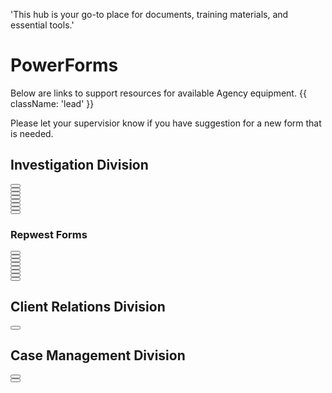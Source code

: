   'This hub is your go-to place for documents, training materials, and essential tools.'

# PowerForms

Below are links to support resources for available Agency equipment. {{ className: 'lead' }}

<Note>
 Please let your supervisior know if you have suggestion for a new form that is needed.
</Note>

## Investigation Division
<div className="not-prose">
  <Button
    href="https://na3.docusign.net/Member/PowerFormSigning.aspx?PowerFormId=99c30bff-6851-4c78-8955-e44bb762c8a1&env=na3&acct=65225aba-0a72-4b99-92a5-96d97d76fef1&v=2"
    variant="text"
    arrow="right"
    children="California DMV (ANI Request)"
  />
</div>
<div className="not-prose">
  <Button
    href="https://na3.docusign.net/Member/PowerFormSigning.aspx?PowerFormId=e41434ee-f130-4291-8517-faf86fd9dd09&env=na3&acct=65225aba-0a72-4b99-92a5-96d97d76fef1&v=2"
    variant="text"
    arrow="right"
    children="Proof of Service (POS-010)"
  />
</div>
<div className="not-prose">
  <Button
    href="https://na3.docusign.net/Member/PowerFormSigning.aspx?PowerFormId=de3a9f8e-a557-4f0a-89f6-786e80dda936&env=na3&acct=65225aba-0a72-4b99-92a5-96d97d76fef1&v=2"
    variant="text"
    arrow="right"
    children="Proof of Service (POS-040)"
  />
</div>
<div className="not-prose">
  <Button
    href="https://na3.docusign.net/Member/PowerFormSigning.aspx?PowerFormId=533c840e-2d8d-492d-8271-16caeb5e42c5&env=na3&acct=65225aba-0a72-4b99-92a5-96d97d76fef1&v=2"
    variant="text"
    arrow="right"
    children="Proof of Service (SUBP-001)"
  />
</div>
<div className="not-prose">
  <Button
    href="https://na3.docusign.net/Member/PowerFormSigning.aspx?PowerFormId=43a5a888-1ca5-4958-9b46-3e3488f79dca&env=na3&acct=65225aba-0a72-4b99-92a5-96d97d76fef1&v=2"
    variant="text"
    arrow="right"
    children="Proof of Service (SUBP-015)"
  />
</div>
<div className="not-prose">
  <Button
    href="https://na3.docusign.net/Member/PowerFormSigning.aspx?PowerFormId=60e00739-05da-4fd6-9edc-4ecde8c5bac6&env=na3&acct=65225aba-0a72-4b99-92a5-96d97d76fef1&v=2"
    variant="text"
    arrow="right"
    children="Proof of Service (SUBP-020)"
  />
</div>
<div className="not-prose">
  <Button
    href="https://na3.docusign.net/Member/PowerFormSigning.aspx?PowerFormId=293ad3c6-daf8-43a2-b50d-27010f1a0f36&env=na3&acct=65225aba-0a72-4b99-92a5-96d97d76fef1&v=2"
    variant="text"
    arrow="right"
    children="Proof of Service (DV-200)"
  />
</div>
<div className="not-prose">
  <Button
    href="https://na3.docusign.net/Member/PowerFormSigning.aspx?PowerFormId=ca6cb97f-eceb-44d0-a9d9-f1558d2de71c&env=na3&acct=65225aba-0a72-4b99-92a5-96d97d76fef1&v=2"
    variant="text"
    arrow="right"
    children="Declaration of Non-Service"
  />
</div>

### Repwest Forms
<div className="not-prose">
  <Button
    href="https://na3.docusign.net/Member/PowerFormSigning.aspx?PowerFormId=93c5c99b-385f-4534-bf81-5e08c314a19f&env=na3&acct=65225aba-0a72-4b99-92a5-96d97d76fef1&v=2"
    variant="text"
    arrow="right"
    children="Repwest / Bodily Injury Affidavit"
  />
</div>
<div className="not-prose">
  <Button
    href="https://na3.docusign.net/Member/PowerFormSigning.aspx?PowerFormId=43174e04-f716-4fd3-b990-7faaba3bf832&env=na3&acct=65225aba-0a72-4b99-92a5-96d97d76fef1&v=2"
    variant="text"
    arrow="right"
    children="Repwest / Bodily Injury Affidavit (Spanish)"
  />
</div>
<div className="not-prose">
  <Button
    href="https://na3.docusign.net/Member/PowerFormSigning.aspx?PowerFormId=2afe95cf-5736-4b5d-b630-eea86691654b&env=na3&acct=65225aba-0a72-4b99-92a5-96d97d76fef1&v=2"
    variant="text"
    arrow="right"
    children="Repwest / Claim Withdrawl"
  />
</div>
<div className="not-prose">
  <Button
    href="https://na3.docusign.net/Member/PowerFormSigning.aspx?PowerFormId=d613dc28-68cb-4766-9255-500c78322b93&env=na3&acct=65225aba-0a72-4b99-92a5-96d97d76fef1&v=2"
    variant="text"
    arrow="right"
    children="Repwest / Claim Withdrawl (Spanish)"
  />
</div>
<div className="not-prose">
  <Button
    href="https://na3.docusign.net/Member/PowerFormSigning.aspx?PowerFormId=c0af877c-9e97-4cf2-8df3-8ee264ad0973&env=na3&acct=65225aba-0a72-4b99-92a5-96d97d76fef1&v=2"
    variant="text"
    arrow="right"
    children="Repwest / Claim Withdrawl (Guardian)"
  />
</div>
<div className="not-prose">
  <Button
    href="https://na3.docusign.net/Member/PowerFormSigning.aspx?PowerFormId=9b11dda5-490d-44df-97f8-85950845b183&env=na3&acct=65225aba-0a72-4b99-92a5-96d97d76fef1&v=2"
    variant="text"
    arrow="right"
    children="Repwest / Statement of Fact"
  />
</div>
<div className="not-prose">
  <Button
    href="https://na3.docusign.net/Member/PowerFormSigning.aspx?PowerFormId=34622e49-0277-4590-ab04-a2bd09c1d1b4&env=na3&acct=65225aba-0a72-4b99-92a5-96d97d76fef1&v=2"
    variant="text"
    arrow="right"
    children="Repwest / Statement of Fact (Spanish)"
  />
</div>
<div className="not-prose">
  <Button
    href="https://na3.docusign.net/Member/PowerFormSigning.aspx?PowerFormId=003e340a-25fa-4f65-bdf6-90fd39ccfb65&env=na3&acct=65225aba-0a72-4b99-92a5-96d97d76fef1&v=2"
    variant="text"
    arrow="right"
    children="Repwest / Equipment Allegation Form"
  />
</div>

## Client Relations Division

<div className="not-prose">
  <Button
    href="https://na3.docusign.net/Member/PowerFormSigning.aspx?PowerFormId=0453b5bd-767a-43f0-8a06-62e42017369d&env=na3&acct=65225aba-0a72-4b99-92a5-96d97d76fef1&v=2"
    variant="text"
    arrow="right"
    children="Investigative Agreement"
  />
</div>

## Case Management Division
<div className="not-prose">
  <Button
    href="https://heyflow.id/specialized-data-request"
    variant="text"
    arrow="right"
    children="Specialized Data Request"
  />
</div>
<div className="not-prose">
  <Button
    href="https://na3.docusign.net/Member/PowerFormSigning.aspx?PowerFormId=d1bddc0f-81d8-4a82-abf2-97743e406dfc&env=na3&acct=65225aba-0a72-4b99-92a5-96d97d76fef1&v=2"
    variant="text"
    arrow="right"
    children="Enhanced Due Diligence Request"
  />
</div>
